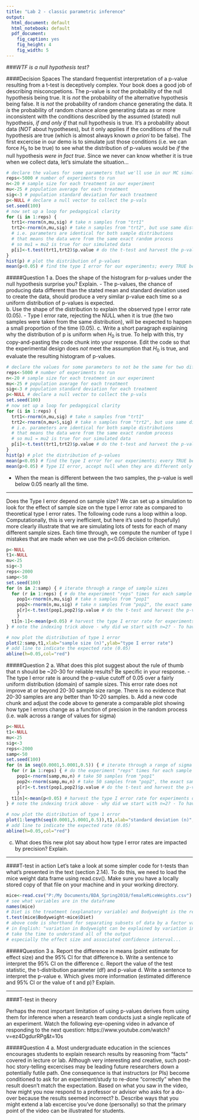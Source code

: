 ```yaml
---
title: "Lab 2 - classic parametric inference"
output:
  html_document: default
  html_notebook: default
  pdf_document:
    fig_caption: yes
    fig_height: 4
    fig_width: 5
---
```


###*WTF is a null hypothesis test?*

####Decision Spaces
The standard frequentist interpretation of a p-value resulting from a t-test is deceptively complex. Your book does a good job of describing misconcpetions. The p-value is *not* the probability of the null hypothesis being true. It is *not* the probability of the alternative hypothesis being false. It is *not* the probability of random chance generating the data. It *is* the probability of random chance alone generating data as or more inconsistent with the conditions described by the assumed (stated) null hypothesis, *if and only if* that null hypothesis is true. It's a probability about data (*NOT* about hypotheses), but it only applies if the conditions of the null hypothesis are true (which is almost always known *a priori* to be false). The first excercise in our demo is to simulate just those conditions (i.e. we can force $H_0$ to be true) to see what the distribution of p-values would be *if* the null hypothesis *were in fact true*. Since we never can know whether it is true when we collect data, let's simulate the situation...

```r
# declare the values for some parameters that we'll use in our MC simulation
reps<-5000 # number of experiments to run
n<-20 # sample size for each treatment in our experiment
mu<-25 # population average for each treatment
sig<-3 # population standard deviation for each treatment
p<-NULL # declare a null vector to collect the p-vals
set.seed(100)
# now set up a loop for pedagogical clarity
for (i in 1:reps) {
  trt1<-rnorm(n,mu,sig) # take n samples from "trt1"
  trt2<-rnorm(n,mu,sig) # take n samples from "trt2", but use same distribution
  # i.e. parameters are identical for both sample distributions
  # that means the data were from the same exact random process
  # so mu1 = mu2 is true for our simulated data
  p[i]<-t.test(trt1,trt2)$p.value # do the t-test and harvest the p-values
}
hist(p) # plot the distribution of p-values
mean(p<0.05) # find the type I error for our experiments; every TRUE becomes 1, FASLE is 0, then the mean, so proportion of values with p-value less than 0.05;0.0546 of the time

```

#####Question 1
a. Does the shape of the histogram for p-values under the null hypothesis surprise you? Explain.
  - The p-values, the chance of producing data different than the stated mean and standard deviation used to create the data, should produce a very similar p-value each time so a uniform distribution of p-values is expected.   
b. Use the shape of the distribution to explain the observed type I error rate (0.05).
  - Type I error rate, rejecting the NULL when it is true (the two samples were taken from the same distribution), will be expected to happen a small proportion of the time (0.05).
c. Write a short paragraph explaining why the distribution of p is uniform when $H_0$ is true. To help with this, try copy-and-pasting the code chunk into your response. Edit the code so that the experimental design does *not* meet the assumption that $H_0$ is true, and evaluate the resulting histogram of p-values.  
```r
# declare the values for some parameters to not be the same for two different samples
reps<-5000 # number of experiments to run
n<-20 # sample size for each treatment in our experiment
mu<-25 # population average for each treatment
sig<-3 # population standard deviation for each treatment
p<-NULL # declare a null vector to collect the p-vals
set.seed(100)
# now set up a loop for pedagogical clarity
for (i in 1:reps) {
  trt1<-rnorm(n,mu,sig) # take n samples from "trt1"
  trt2<-rnorm(n,mu+5,sig) # take n samples from "trt2", but use same distribution
  # i.e. parameters are identical for both sample distributions
  # that means the data were from the same exact random process
  # so mu1 = mu2 is true for our simulated data
  p[i]<-t.test(trt1,trt2)$p.value # do the t-test and harvest the p-values
}
hist(p) # plot the distribution of p-values
mean(p<0.05) # find the type I error for our experiments; every TRUE becomes 1, FASLE is 0, then the mean, so proportion of values with p-value less than 0.05; We reject the null 0.9996 of the time
mean(p>0.05) # Type II error, accept null when they are different only 0.0004 of the time. 

```
  - When the mean is different between the two samples, the p-value is well below 0.05 nearly all the time. 

****

Does the Type I error depend on sample size? We can set up a simulation to look for the effect of sample size on the type I error rate as compared to theoretical type I error rates. The following code runs a loop within a loop. Computationally, this is very inefficient, but here it's used to (hopefully) more clearly illustrate that we are simulating lots of tests for each of many different sample sizes. Each time through, we compute the number of type I mistakes that are made when we use the p<0.05 decision criterion.

```r
p<-NULL
t1<-NULL
mu<-25
sig<-3
reps<-2000
samp<-50
set.seed(100)
for (n in 2:samp) { # iterate through a range of sample sizes
  for (r in 1:reps) { # do the experiment "reps" times for each sample size
    pop1<-rnorm(n,mu,sig) # take n samples from "pop1"
    pop2<-rnorm(n,mu,sig) # take n samples from "pop2", the exact same distribution
    p[r]<-t.test(pop1,pop2)$p.value # do the t-test and harvest the p-values
    }
  t1[n-1]<-mean(p<0.05) # harvest the type I error rate for experiments of size n
} # note the indexing trick above - why did we start with n=2? - To have an average of two, not a sample of 1, can't run a t-test on a sample of 1.  

# now plot the distribution of type 1 error
plot(2:samp,t1,xlab="sample size (n)",ylab="type I error rate")
# add line to indicate the expected rate (0.05)
abline(h=0.05,col="red")
```

#####Question 2
a. What does this plot suggest about the rule of thumb that n should be ~20-30 for reliable results? Be specific in your response.
  - The type I error rate is around the p-value cutoff of 0.05 over a fairly uniform distribution (domain) of sample sizes. This error rate does not improve at or beyond 20-30 sample size range. There is no evidence that 20-30 samples are any better than 10-20 samples. 
b. Add a new code chunk and adjust the code above to generate a comparable plot showing how type I errors change as a function of precision in the random process (i.e. walk across a range of values for sigma)  

```r
p<-NULL
t1<-NULL
mu<-25
sig<-3
reps<-2000
samp<-50
set.seed(100)
for (n in seq(0.0001,5.0001,0.5)) { # iterate through a range of sigma
  for (r in 1:reps) { # do the experiment "reps" times for each sample size
    pop1<-rnorm(samp,mu,n) # take 50 samples from "pop1"
    pop2<-rnorm(samp,mu,n) # take 50 samples from "pop2", the exact same distribution
    p[r]<-t.test(pop1,pop2)$p.value # do the t-test and harvest the p-values
    }
  t1[n]<-mean(p<0.05) # harvest the type I error rate for experiments of size n
} # note the indexing trick above - why did we start with n=2? - To have an average of two, not a sample of 1, can't run a t-test on a sample of 1.  

# now plot the distribution of type 1 error
plot(1:length(seq(0.0001,5.0001,0.5)),t1,xlab="standard deviation (n)",ylab="type I error rate")
# add line to indicate the expected rate (0.05)
abline(h=0.05,col="red")
```
c. What does this new plot say about how type I error rates are impacted by precision? Explain.

****

####T-test in action
Let's take a look at some simpler code for t-tests than what's presented in the text (section 2.14). To do this, we need to load the mice weight data frame using read.csv(). Make sure you have a locally stored copy of that file on your machine and in your working directory.

```r
mice<-read.csv("P:/My Documents/BDA_Spring2018/femaleMiceWeights.csv") # point this to your file
# see what variables are in the dataframe
names(mice)
# Diet is the treatment (explanatory variable) and Bodyweight is the response variable
t.test(mice$Bodyweight~mice$Diet)
# above code is shorthand for separating subsets of data by a factor variable
# in English: "variation in Bodyweight can be explained by variation in Diet"
# take the time to understand all of the output
# especially the effect size and associated confidence interval... 
```

#####Question 3
a. Report the difference in means (point estimate for effect size) and the 95% CI for that difference
b. Write a sentence to interpret the 95% CI on the difference
c. Report the value of the test statistic, the t-distribution parameter (df) and p-value
d. Write a sentence to interpret the p-value
e. Which gives more information (estimated difference and 95% CI or the value of t and p)? Explain.

****

####T-test in theory

Perhaps the most important limitation of using p-values derives from using them for inference when a research team conducts just a single replicate of an experiment. Watch the following eye-opening video in advance of responding to the next question: https://www.youtube.com/watch?v=ez4DgdurRPg&t=10s


#####Question 4
a. Most undergraduate education in the sciences encourages students to explain research results by reasoning from "facts" covered in lecture or lab. Although very interesting and creative, such post-hoc story-telling excercises may be leading future researchers down a potentially futile path. One consequence is that instructors (or PIs) become conditioned to ask for an experiment/study to re-done "correctly" when the result doesn't match the expectation. Based on what you saw in the video, how might you now respond to a professor or advisor who asks for a do-over because the results seemed incorrect?
b. Describe ways that you might extend a lab excercise you've done (personally) so that the primary point of the video can be illustrated for students.
